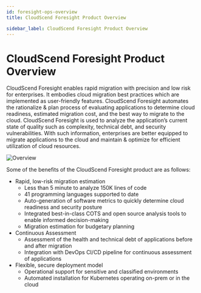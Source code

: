 ```yaml
---
id: foresight-ops-overview
title: CloudScend Foresight Product Overview

sidebar_label: CloudScend Foresight Product Overview
---
```


# CloudScend Foresight Product Overview

CloudScend Foresight enables rapid migration with precision and low risk for enterprises. It embodies cloud migration best practices which are implemented as user-friendly features. CloudScend Foresight automates the rationalize & plan process of evaluating applications to determine cloud readiness, estimated migration cost, and the best way to migrate to the cloud. CloudScend Foresight is used to analyze the application’s current state of quality such as complexity, technical debt, and security vulnerabilities. With such information, enterprises are better equipped to migrate applications to the cloud and maintain & optimize for efficient utilization of cloud resources.

![Overview](/img/SageOverview.png)

Some of the benefits of the CloudScend Foresight product are as follows:

- Rapid, low-risk migration estimation
  - Less than 5 minute to analyze 150K lines of code
  - 41 programming languages supported to date
  - Auto-generation of software metrics to quickly determine cloud readiness and security posture
  - Integrated best-in-class COTS and open source analysis tools to enable informed decision-making
  - Migration estimation for budgetary planning
- Continuous Assessment
  - Assessment of the health and technical debt of applications before and after migration
  - Integration with DevOps CI/CD pipeline for continuous assessment of applications
- Flexible, secure deployment model
  - Operational support for sensitive and classified environments
  - Automated installation for Kubernetes operating on-prem or in the cloud
